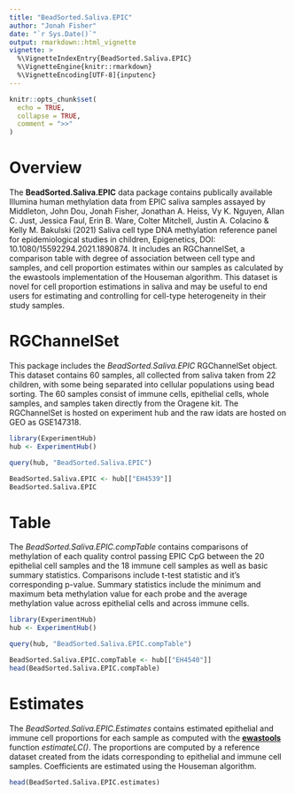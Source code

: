 ```yaml
---
title: "BeadSorted.Saliva.EPIC"
author: "Jonah Fisher"
date: "`r Sys.Date()`"
output: rmarkdown::html_vignette
vignette: >
  %\VignetteIndexEntry{BeadSorted.Saliva.EPIC}
  %\VignetteEngine{knitr::rmarkdown}
  %\VignetteEncoding[UTF-8]{inputenc}
---
```


```r
knitr::opts_chunk$set(
  echo = TRUE,
  collapse = TRUE,
  comment = ">>"
)
```

# Overview
The **BeadSorted.Saliva.EPIC** data package contains publically available Illumina human methylation data from EPIC saliva samples assayed by Middleton, John Dou, Jonah Fisher, Jonathan A. Heiss, Vy K. Nguyen, Allan C. Just, Jessica Faul, Erin B. Ware, Colter Mitchell, Justin A. Colacino & Kelly M. Bakulski (2021) Saliva cell type DNA methylation reference panel for epidemiological studies in children, Epigenetics, DOI: 10.1080/15592294.2021.1890874. It includes an RGChannelSet, a comparison table with degree of association between cell type and samples, and cell proportion estimates within our samples as calculated by the ewastools implementation of the Houseman algorithm. This dataset is novel for cell proportion estimations in saliva and may be useful to end users for estimating and controlling for cell-type heterogeneity in their study samples.

# RGChannelSet

This package includes the *BeadSorted.Saliva.EPIC* RGChannelSet object. This dataset contains 60 samples, all collected from saliva taken from 22 children, with some being separated into cellular populations using bead sorting. The 60 samples consist of immune cells, epithelial cells, whole samples, and samples taken directly from the Oragene kit. The RGChannelSet is hosted on experiment hub and the raw idats are hosted on GEO as GSE147318.

```r
library(ExperimentHub)
hub <- ExperimentHub()

query(hub, "BeadSorted.Saliva.EPIC")

BeadSorted.Saliva.EPIC <- hub[["EH4539"]]
BeadSorted.Saliva.EPIC
```


# Table

The *BeadSorted.Saliva.EPIC.compTable* contains comparisons of methylation of each quality control passing EPIC CpG between the 20 epithelial cell samples and the 18 immune cell samples as well as basic summary statistics. Comparisons include t-test statistic and it's corresponding p-value. Summary statistics include the minimum and maximum beta methylation value for each probe and the average methylation value across epithelial cells and across immune cells.

```r
library(ExperimentHub)
hub <- ExperimentHub()

query(hub, "BeadSorted.Saliva.EPIC.compTable")

BeadSorted.Saliva.EPIC.compTable <- hub[["EH4540"]]
head(BeadSorted.Saliva.EPIC.compTable)
```

# Estimates

The *BeadSorted.Saliva.EPIC.Estimates* contains estimated epithelial and immune cell proportions for each sample as computed with the [**ewastools**](https://github.com/hhhh5/ewastools) function *estimateLC()*. The proportions are computed by a reference dataset created from the idats corresponding to epithelial and immune cell samples. Coefficients are estimated using the Houseman algorithm.

```r
head(BeadSorted.Saliva.EPIC.estimates)
```

